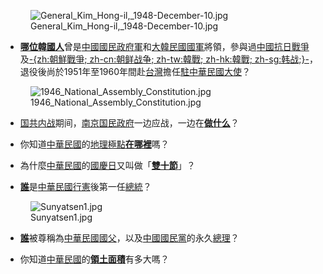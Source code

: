 [[File:General_Kim_Hong-il,_1948-December-10.jpg|right]]
*'''[[金弘壹|哪位韓國人]]'''曾是[[國民革命軍|中國國民政府軍]]和[[大韓民國國軍|大韓民國國軍]]將領，參與過[[中國抗日戰爭|中國抗日戰爭]]及[[韓戰|-{zh:朝鮮戰爭; zh-cn:朝鲜战争; zh-tw:韓戰; zh-hk:韓戰; zh-sg:韩战;}-]]，退役後尚於1951年至1960年間赴[[台灣|台灣]]擔任[[大韓民國駐華大使列表|駐中華民國大使]]？

[[File:1946_National_Assembly_Constitution.jpg|right]]
*[[国共内战|国共内战]]期间，[[南京|南京]][[国民政府|国民政府]]一边应战，一边在'''[[行憲|做什么]]'''？

*你知道[[中華民國|中華民國]]的[[地理極點|地理極點]]'''[[中華民國地理極點|在哪裡]]'''嗎？

*為什麼[[中華民國|中華民國]]的[[國慶日|國慶日]]又叫做「'''[[中華民國國慶日|雙十節]]'''」？

*'''[[蔣中正|誰]]'''是[[中華民國|中華民國]][[行憲|行憲]]後第一任[[中華民國總統|總統]]？

[[File:Sunyatsen1.jpg|right]]
*'''[[孫中山|誰]]'''被尊稱為[[中華民國|中華民國]][[國父|國父]]，以及[[中國國民黨|中國國民黨]]的永久[[總理|總理]]？

*你知道[[中華民國|中華民國]]的'''[[中華民國疆域|領土面積]]'''有多大嗎？
